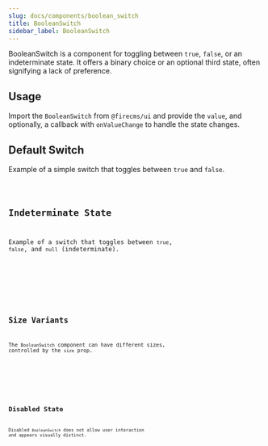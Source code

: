 ```yaml
---
slug: docs/components/boolean_switch
title: BooleanSwitch
sidebar_label: BooleanSwitch
---
```


BooleanSwitch is a component for toggling between `true`, `false`, or an indeterminate state. It offers a binary choice or an optional third state, often signifying a lack of preference.

## Usage

Import the `BooleanSwitch` from `@firecms/ui` and provide the `value`, and optionally, a callback with `onValueChange` to handle the state changes.


## Default Switch

Example of a simple switch that toggles between `true` and `false`.


<CodeSample>
    <BooleanSwitchDefaultDemo/>
</CodeSample>

<Code code={BooleanSwitchDefaultSource} lang="tsx" />

## Indeterminate State

Example of a switch that toggles between `true`, `false`, and `null` (indeterminate).


<CodeSample>
    <BooleanSwitchIndeterminateDemo/>
</CodeSample>

<Code code={BooleanSwitchIndeterminateSource} lang="tsx" />

## Size Variants

The `BooleanSwitch` component can have different sizes, controlled by the `size` prop.


<CodeSample>
    <BooleanSwitchSizeDemo/>
</CodeSample>

<Code code={BooleanSwitchSizeSource} lang="tsx" />

## Disabled State

Disabled `BooleanSwitch` does not allow user interaction and appears visually distinct.


<CodeSample>
    <BooleanSwitchDisabledDemo/>
</CodeSample>

<Code code={BooleanSwitchDisabledSource} lang="tsx" />
